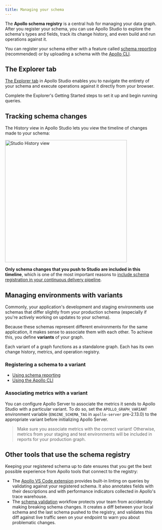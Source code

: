 ```yaml
---
title: Managing your schema
---
```


The **Apollo schema registry** is a central hub for managing your data graph. After you register your schema, you can use Apollo Studio to explore the schema's types and fields, track its change history, and even build and run operations against it.

You can register your schema either with a feature called [schema reporting](./schema-reporting/) (recommended) or by uploading a schema with the [Apollo CLI](./cli-registration/).

## The Explorer tab

[The Explorer tab](https://studio.apollographql.com/explorer) in Apollo Studio enables you to navigate the entirety of your schema and execute operations against it directly from your browser.

Complete the Explorer's Getting Started steps to set it up and begin running queries.

## Tracking schema changes

The History view in Apollo Studio lets you view the timeline of changes made to your schema:

<img src="../img//schema-history.jpg" class="screenshot" alt="Studio History view" width="400"></img>

**Only schema changes that you push to Studio are included in this timeline**, which is one of the most important reasons to [include schema registration in your continuous delivery pipeline](#registering-with-continuous-delivery).

## Managing environments with variants

Commonly, your application's development and staging environments use schemas that differ slightly from your production schema (especially if you're actively working on updates to your schema).

Because these schemas represent different environments for the same application, it makes sense to associate them with each other. To achieve this, you define **variants** of your graph.

Each variant of a graph functions as a standalone graph. Each has its own change history, metrics, and operation registry.

### Registering a schema to a variant

* [Using schema reporting](./schema-reporting/#registering-to-a-variant-with-schema-reporting)
* [Using the Apollo CLI](./cli-registration/#registering-a-non-federated-schema)



### Associating metrics with a variant

You can configure Apollo Server to associate the metrics it sends to Apollo Studio with a particular variant. To do so, set the `APOLLO_GRAPH_VARIANT` environment variable (`ENGINE_SCHEMA_TAG` in `apollo-server` pre-2.13.0) to the appropriate variant before initializing Apollo Server.

> Make sure you associate metrics with the correct variant! Otherwise, metrics from your staging and test environments will be included in reports for your production graph.

## Other tools that use the schema registry

Keeping your registered schema up to date ensures that you get the best possible experience from Apollo tools that connect to the registry:

- The [Apollo VS Code extension](https://marketplace.visualstudio.com/items?itemName=apollographql.vscode-apollo) provides built-in linting on queries by validating against your registered schema. It also annotates fields with their descriptions and with performance indicators collected in Apollo's trace warehouse.
- The [schema validation](/schema-validation/) workflow protects your team from accidentally making breaking schema changes. It creates a diff between your local schema and the last schema pushed to the registry, and validates this diff against live traffic seen on your endpoint to warn you about problematic changes.
